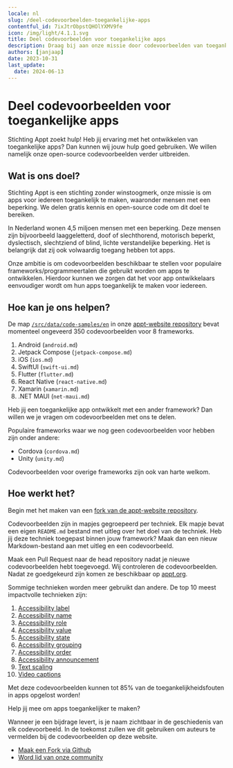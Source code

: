 ```yaml
---
locale: nl
slug: /deel-codevoorbeelden-toegankelijke-apps
contentful_id: 7ixJtrObpstQHOlYXMV9fe
icon: /img/light/4.1.1.svg
title: Deel codevoorbeelden voor toegankelijke apps
description: Draag bij aan onze missie door codevoorbeelden van toegankelijke apps te delen.
authors: [janjaap]
date: 2023-10-31
last_update:
  date: 2024-06-13
---
```


# Deel codevoorbeelden voor toegankelijke apps

Stichting Appt zoekt hulp! Heb jij ervaring met het ontwikkelen van toegankelijke apps? Dan kunnen wij jouw hulp goed gebruiken. We willen namelijk onze open-source codevoorbeelden verder uitbreiden.

## Wat is ons doel?

Stichting Appt is een stichting zonder winstoogmerk, onze missie is om apps voor iedereen toegankelijk te maken, waaronder mensen met een beperking. We delen gratis kennis en open-source code om dit doel te bereiken.

In Nederland wonen 4,5 miljoen mensen met een beperking. Deze mensen zijn bijvoorbeeld laaggeletterd, doof of slechthorend, motorisch beperkt, dyslectisch, slechtziend of blind, lichte verstandelijke beperking. Het is belangrijk dat zij ook volwaardig toegang hebben tot apps.

Onze ambitie is om codevoorbeelden beschikbaar te stellen voor populaire frameworks/programmeertalen die gebruikt worden om apps te ontwikkelen. Hierdoor kunnen we zorgen dat het voor app ontwikkelaars eenvoudiger wordt om hun apps toegankelijk te maken voor iedereen.

## Hoe kan je ons helpen?

De map [`/src/data/code-samples/en`](https://github.com/appt-org/appt-website/tree/develop/src/data/code-samples/en) in onze [appt-website repository](https://github.com/appt-org/appt-website) bevat momenteel ongeveerd 350 codevoorbeelden voor 8 frameworks.

1. Android (`android.md`)
2. Jetpack Compose (`jetpack-compose.md`)
3. iOS (`ios.md`)
4. SwiftUI (`swift-ui.md`)
5. Flutter (`flutter.md`)
6. React Native (`react-native.md`)
7. Xamarin (`xamarin.md`)
8. .NET MAUI (`net-maui.md`)

Heb jij een toegankelijke app ontwikkelt met een ander framework? Dan willen we je vragen om codevoorbeelden met ons te delen.

Populaire frameworks waar we nog geen codevoorbeelden voor hebben zijn onder andere:

- Cordova (`cordova.md`)
- Unity (`unity.md`)

Codevoorbeelden voor overige frameworks zijn ook van harte welkom.

## Hoe werkt het?

Begin met het maken van een [fork van de appt-website repository](https://github.com/appt-org/appt-website/fork).

Codevoorbeelden zijn in mapjes gegroepeerd per techniek. Elk mapje bevat een eigen `README.md` bestand met uitleg over het doel van de techniek. Heb jij deze techniek toegepast binnen jouw framework? Maak dan een nieuw Markdown-bestand aan met uitleg en een codevoorbeeld.

Maak een Pull Request naar de head repository nadat je nieuwe codevoorbeelden hebt toegevoegd. Wij controleren de codevoorbeelden. Nadat ze goedgekeurd zijn komen ze beschikbaar op [appt.org](https://appt.org).

Sommige technieken worden meer gebruikt dan andere. De top 10 meest impactvolle technieken zijn:

1. [Accessibility label](https://github.com/appt-org/appt-website/tree/develop/src/data/code-samples/en/accessibility-label)
2. [Accessibility name](https://github.com/appt-org/appt-website/tree/develop/src/data/code-samples/en/accessibility-name)
3. [Accessibility role](https://github.com/appt-org/appt-website/tree/develop/src/data/code-samples/en/accessibility-role)
4. [Accessibility value](https://github.com/appt-org/appt-website/tree/develop/src/data/code-samples/en/accessibility-value)
5. [Accessibility state](https://github.com/appt-org/appt-website/tree/develop/src/data/code-samples/en/accessibility-state)
6. [Accessibility grouping](https://github.com/appt-org/appt-website/tree/develop/src/data/code-samples/en/accessibility-group)
7. [Accessibility order](https://github.com/appt-org/appt-website/tree/develop/src/data/code-samples/en/accessibility-order)
8. [Accessibility announcement](https://github.com/appt-org/appt-website/tree/develop/src/data/code-samples/en/accessibility-announcement)
9. [Text scaling](https://github.com/appt-org/appt-website/tree/develop/src/data/code-samples/en/text-scale)
10. [Video captions](https://github.com/appt-org/appt-website/tree/develop/src/data/code-samples/en/media-captions)

Met deze codevoorbeelden kunnen tot 85% van de toegankelijkheidsfouten in apps opgelost worden!

Help jij mee om apps toegankelijker te maken?

Wanneer je een bijdrage levert, is je naam zichtbaar in de geschiedenis van elk codevoorbeeld. In de toekomst zullen we dit gebruiken om auteurs te vermelden bij de codevoorbeelden op deze website.

- [Maak een Fork via Github](https://github.com/appt-org/appt-website/fork)
- [Word lid van onze community](https://appt.li/slack)
